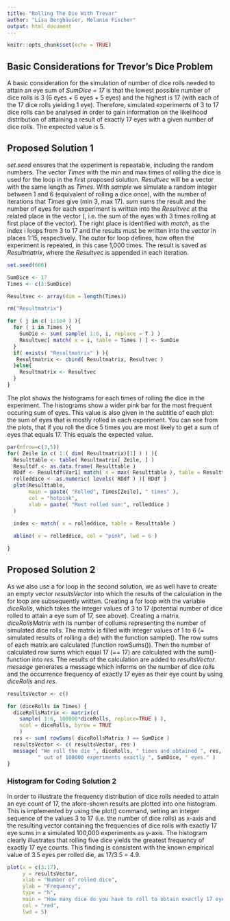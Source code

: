 ---
title: "Rolling The Die With Trevor"
author: "Lisa Berghäuser, Melanie Fischer"
output: html_document
---

```{r setup, include=FALSE}
knitr::opts_chunk$set(echo = TRUE)
```
## Basic Considerations for Trevor's Dice Problem
A basic consideration for the simulation of number of dice rolls needed to attain an eye sum of *SumDice = 17* is that the lowest possible number of dice rolls is 3 (6 eyes + 6 eyes + 5 eyes) and the highest is 17 (with each of the 17 dice rolls yielding 1 eye). Therefore, simulated experiments of 3 to 17 dice rolls can be analysed in order to gain information on the likelihood distribution of attaining a result of exactly 17 eyes with a given number of dice rolls. The expected value is 5. 

## Proposed Solution 1

*set.seed* ensures that the experiment is repeatable, including the random numbers. 
The vector *Times* with the min and max times of rolling the dice is used for the loop in the first proposed solution. *Resultvec* will be a vector with the same length as *Times*. With *sample* we simulate a random integer between 1 and 6 (equivalent of rolling a dice once), with the number of iterations that *Times* give (min 3, max 17). *sum* sums the result and the number of eyes for each experiment is written into the *Resultvec* at the related place in the vector (, i.e. the sum of the eyes with 3 times rolling at first place of the vector). The right place is identified with *match*, as the index i loops from 3 to 17 and the results must be written into the vector in places 1:15, respectively. The outer for loop defines, how often the experiment is repeated, in this case 1,000 times. The result is saved as *Resultmatrix*, where the *Resultvec* is appended in each iteration. 


```{r warning=FALSE}
set.seed(666)

SumDice <- 17
Times <- c(3:SumDice)

Resultvec <- array(dim = length(Times))

rm("Resultmatrix")

for ( j in c( 1:1e4 ) ){
  for ( i in Times ){
    SumDie <- sum( sample( 1:6, i, replace = T ) )
    Resultvec[ match( x = i, table = Times ) ] <- SumDie
  }
  if( exists( "Resultmatrix" ) ){
   Resultmatrix <- cbind( Resultmatrix, Resultvec )
  }else{
    Resultmatrix <- Resultvec
  }
}
```

The plot shows the histograms for each times of rolling the dice in the experiment. The histograms show a wider pink bar for the most frequent occuring sum of eyes. This value is also given in the subtitle of each plot: the sum of eyes that is mostly rolled in each experiment. You can see from the plots, that if you roll the dice 5 times you are most likely to get a sum of eyes that equals 17. This equals the expected value. 

```{r, echo=FALSE, out.width = '100%'}

par(mfrow=c(3,5))
for( Zeile in c( 1:( dim( Resultmatrix)[1] ) ) ){
  Resulttable <- table( Resultmatrix[ Zeile, ] )
  Resultdf <- as.data.frame( Resulttable )
  RDdf <- Resultdf$Var1[ match( x = max( Resulttable ), table = Resulttable ) ]
  rolleddice <- as.numeric( levels( RDdf ) )[ RDdf ]
  plot(Resulttable,
       main = paste( "Rolled", Times[Zeile], " times" ), 
       col = "hotpink",
       xlab = paste( "Most rolled sum:", rolleddice )
  )
  
  index <- match( x = rolleddice, table = Resulttable )

  abline( v = rolleddice, col = "pink", lwd = 6 )

}

```

## Proposed Solution 2
As we also use a for loop in the second solution, we as well have to create an empty vector *resultsVector* into which the results of the calculation in the for loop are subsequently written.
Creating a for loop with the variable *diceRolls*, which takes the integer values of 3 to 17 (potential number of dice rolled to attain a eye sum of 17, see above).  Creating a matrix *diceRollsMatrix* with its number of collums representing the number of simulated dice rolls. The matrix is filled with integer values of 1 to 6 (= simulated results of rolling a die) with the function sample(). The row sums of each matrix are calculated (function rowSums()). Then the number of calculated row sums which equal 17 (== 17) are calculated with the sum()-function into *res*. The results of the calculation are added to *resultsVector*. *message* generates a message which informs on the number of dice rolls and the occurrence frequency of exactly 17 eyes as their eye count by using *diceRolls* and *res*.
```{r}
resultsVector <- c()

for (diceRolls in Times) { 
  diceRollsMatrix <- matrix(c(
    sample( 1:6, 100000*diceRolls, replace=TRUE ) ), 
    ncol = diceRolls, byrow = TRUE
    ) 
  res <- sum( rowSums( diceRollsMatrix ) == SumDice ) 
  resultsVector <- c( resultsVector, res )
  message( "We roll the die ", diceRolls, " times and obtained ", res, 
          " out of 100000 experiments exactly ", SumDice, " eyes." )
}

```


### Histogram for Coding Solution 2 

In order to illustrate the frequency distribution of dice rolls needed to attain an eye count of 17, the afore-shown results are plotted into one histogram. This is implemented by using the plot() command, setting an integer sequence of the values 3 to 17 (i.e. the number of dice rolls) as x-axis and the resulting vector containing the frequencies of dice rolls with exactly 17 eye sums in a simulated 100,000 experiments as y-axis. The histogram clearly illustrates that rolling five dice yields the greatest frequency of exactly 17 eye counts. This finding is consistent with the known empirical value of 3.5 eyes per rolled die, as 17/3.5 = 4.9.   

```{r Plot, echo = FALSE}
plot(x = c(3:17), 
     y = resultsVector, 
     xlab = "Number of rolled dice", 
     ylab = "Frequency", 
     type = "h", 
     main = "How many dice do you have to roll to obtain exactly 17 eyes?", 
     col = "red", 
     lwd = 5)

```

